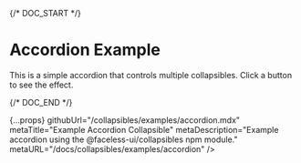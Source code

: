 
{/* DOC_START */}

# Accordion Example

This is a simple accordion that controls multiple collapsibles. Click a button to see the effect.

<AccordionExample />

{/* DOC_END */}

  {...props}
  githubUrl="/collapsibles/examples/accordion.mdx"
  metaTitle="Example Accordion Collapsible"
  metaDescription="Example accordion using the @faceless-ui/collapsibles npm module."
  metaURL="/docs/collapsibles/examples/accordion"
/>

